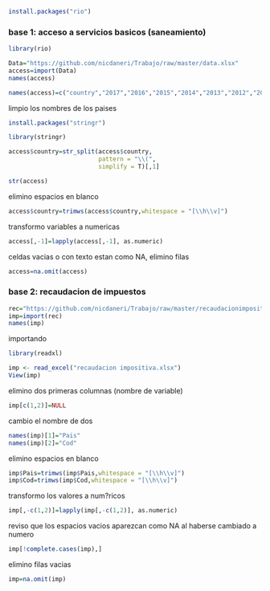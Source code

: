 
```{r}
install.packages("rio")
```

### base 1: acceso a servicios basicos (saneamiento)


```{r}

library(rio)

Data="https://github.com/nicdaneri/Trabajo/raw/master/data.xlsx"
access=import(Data)
names(access)

```


```{r}
names(access)=c("country","2017","2016","2015","2014","2013","2012","2011","2010","2009","2008")
```

  limpio los nombres de los paises
  
```{r}
install.packages("stringr")
```

  
```{r}
library(stringr)

access$country=str_split(access$country,
                         pattern = "\\(",
                         simplify = T)[,1]
```


```{r}
str(access)
```

elimino espacios en blanco
```{r}
access$country=trimws(access$country,whitespace = "[\\h\\v]")
```

 transformo variables a numericas
```{r}
access[,-1]=lapply(access[,-1], as.numeric)
```

 celdas vacias o con texto estan como NA, elimino filas
 
```{r}
access=na.omit(access)
```
 

### base 2: recaudacion de impuestos

```{r}

rec="https://github.com/nicdaneri/Trabajo/raw/master/recaudacionimpositiva.xlsx"
imp=import(rec)
names(imp)

```

   importando
```{r}
library(readxl)

imp <- read_excel("recaudacion impositiva.xlsx")
View(imp)
```


elimino dos primeras columnas (nombre de variable)
```{r}
imp[c(1,2)]=NULL
```

cambio el nombre de dos 
```{r}
names(imp)[1]="Pais"
names(imp)[2]="Cod"
```

elimino espacios en blanco
```{r}
imp$Pais=trimws(imp$Pais,whitespace = "[\\h\\v]")
imp$Cod=trimws(imp$Cod,whitespace = "[\\h\\v]")

```

transformo los valores a num?ricos
```{r}
imp[,-c(1,2)]=lapply(imp[,-c(1,2)], as.numeric)
```

   reviso que los espacios vacios aparezcan como NA al haberse cambiado a numero
```{r}
imp[!complete.cases(imp),]
```

elimino filas vacias
```{r}
imp=na.omit(imp)
```

